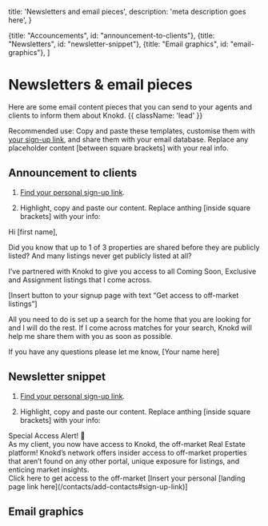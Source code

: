 
  title: 'Newsletters and email pieces',
  description:
    'meta description goes here',
}

  {title: "Accouncements", id: "announcement-to-clients"},
  {title: "Newsletters", id: "newsletter-snippet"},
  {title: "Email graphics", id: "email-graphics"},
]

# Newsletters & email pieces

Here are some email content pieces that you can send to your agents and clients to inform them about Knokd. {{ className: 'lead' }}

Recommended use: Copy and paste these templates, customise them with [your sign-up link](/contacts/add-contacts#sign-up-link), and share them with your email database. Replace any placeholder content [between square brackets] with your real info.



## Announcement to clients

1. [Find your personal sign-up link](/contacts/add-contacts#sign-up-link).

2. Highlight, copy and paste our content. Replace anthing [inside square brackets] with your info:

<MarketingMaterial>
Hi [first name],

Did you know that up to 1 of 3 properties are shared before they are publicly listed? And many listings never get publicly listed at all? 

I’ve partnered with Knokd to give you access to all Coming Soon, Exclusive and Assignment listings that I come across.

[Insert button to your signup page with text “Get access to off-market listings”]

All you need to do is set up a search for the home that you are looking for and I will do the rest. If I come across matches for your search, Knokd will help me share them with you as soon as possible.

If you have any questions please let me know,
[Your name here]

</MarketingMaterial>

## Newsletter snippet
1. [Find your personal sign-up link](/contacts/add-contacts#sign-up-link).

2. Highlight, copy and paste our content. Replace anthing [inside square brackets] with your info:

<MarketingMaterial>
Special Access Alert! 🚨
<br/>As my client, you now have access to Knokd, the off-market Real Estate platform! Knokd’s network offers insider access to off-market properties that aren’t found on any other portal, unique exposure for listings, and enticing market insights.
<br/>Click here to get access to the off-market [Insert your personal [landing page link here](/contacts/add-contacts#sign-up-link)]

</MarketingMaterial>

## Email graphics

<MarketingAssets>
  <MarketingAsset
    src="/images/screenshots/marketing-resources/email-graphic-1_preview.png"
    alt=""
    layout="square"
  />
  <MarketingAsset
    src="/images/screenshots/marketing-resources/email-graphic-2_preview.png"
    alt=""
    layout="square"
  />
</MarketingAssets>